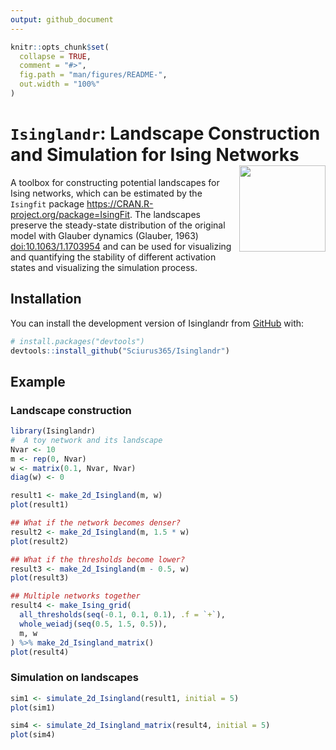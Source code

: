```yaml
---
output: github_document
---
```


<!-- README.md is generated from README.Rmd. Please edit that file -->

```r
knitr::opts_chunk$set(
  collapse = TRUE,
  comment = "#>",
  fig.path = "man/figures/README-",
  out.width = "100%"
)
```

# `Isinglandr`: Landscape Construction and Simulation for Ising Networks <img src='man/figures/logo.png' align="right" height="138" />

<!-- badges: start -->
<!-- badges: end -->

A toolbox for constructing potential landscapes for Ising networks, which can be estimated by the `Isingfit` package <https://CRAN.R-project.org/package=IsingFit>. The landscapes preserve the steady-state distribution of the original model with Glauber dynamics (Glauber, 1963) <doi:10.1063/1.1703954> and can be used for visualizing and quantifying the stability of different activation states and visualizing the simulation 
process.

## Installation

You can install the development version of Isinglandr from [GitHub](https://github.com/) with:

``` r
# install.packages("devtools")
devtools::install_github("Sciurus365/Isinglandr")
```

## Example

### Landscape construction

```r
library(Isinglandr)
#  A toy network and its landscape
Nvar <- 10
m <- rep(0, Nvar)
w <- matrix(0.1, Nvar, Nvar)
diag(w) <- 0

result1 <- make_2d_Isingland(m, w)
plot(result1)

## What if the network becomes denser?
result2 <- make_2d_Isingland(m, 1.5 * w)
plot(result2)

## What if the thresholds become lower?
result3 <- make_2d_Isingland(m - 0.5, w)
plot(result3)

## Multiple networks together
result4 <- make_Ising_grid(
  all_thresholds(seq(-0.1, 0.1, 0.1), .f = `+`),
  whole_weiadj(seq(0.5, 1.5, 0.5)),
  m, w
) %>% make_2d_Isingland_matrix()
plot(result4)
```

### Simulation on landscapes

```r
sim1 <- simulate_2d_Isingland(result1, initial = 5)
plot(sim1)

sim4 <- simulate_2d_Isingland_matrix(result4, initial = 5)
plot(sim4)
```

